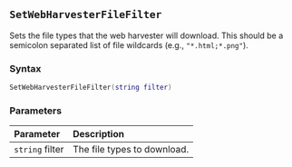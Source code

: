 ::: {.minipage data-latex="{\textwidth}"}
## `SetWebHarvesterFileFilter`

Sets the file types that the web harvester will download. This should be a semicolon separated list of file wildcards (e.g., `"*.html;*.png"`).

### Syntax {-}

``` .lua
SetWebHarvesterFileFilter(string filter)
```

### Parameters {-}

**Parameter** | **Description**
| :-- | :-- |
| `string` filter | The file types to download. |
:::